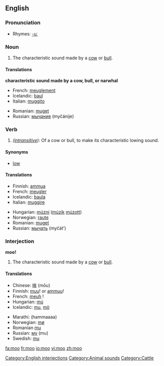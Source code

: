 {{see|MOO}}
==English==

===Pronunciation===
*Rhymes: [[Rhymes:English:-uː|-uː]]

===Noun===
{{en-noun}}
# The characteristic sound made by a [[cow]] or [[bull]].

====Translations====

'''characteristic sound made by a cow, bull, or narwhal'''
{{top}}
*French: [[meuglement]] {{m}}
*Icelandic: [[baul]] {{n}}
*Italian: [[muggito]] {{m}}
{{mid}}
*Romanian: [[muget]] {{n}}
*Russian: [[мычание]] (myčánije) {{n}}
{{bottom}}

===Verb===
{{en-verb}}
# ''([[intransitive]]):'' Of a cow or bull, to make its characteristic lowing sound.

====Synonyms====
*[[low]]

====Translations====
{{top}}
*Finnish: [[ammua]]
*French: [[meugler]]
*Icelandic: [[baula]]
*Italian: [[muggire]]
{{mid}}
*Hungarian: [[múzni]] ([[múzik]] [[múzott]])
*Norwegian: [[raute]]
*Romanian: [[muget]]
*Russian: [[мычать]] (myčát’)
{{bottom}}

===Interjection===
'''moo!'''
# The characteristic sound made by a [[cow]] or [[bull]].
[[Category:English interjections]]
====Translations====
{{top}}
*Chinese: [[哞]] (mōu)
*Finnish: [[muu]]! or [[ammuu]]!
*French: [[meuh]]&nbsp;!
*Hungarian: [[mú]]
*Icelandic: [[mu]], [[mö]]
{{mid}}
*Marathi: (hammaaaa)
*Norwegian: [[mø]]
*Romanian [[mu]]
*Russian: [[му]] (mu)
*Swedish: [[mu]]
{{bottom}}

[[Category:Animal sounds]]
[[Category:Cattle]]

[[fa:moo]]
[[fr:moo]]
[[io:moo]]
[[vi:moo]]
[[zh:moo]]